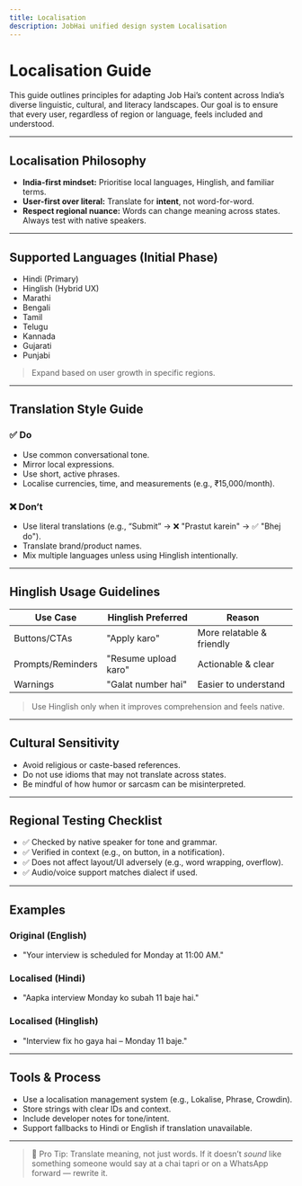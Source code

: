 ```yaml
---
title: Localisation
description: JobHai unified design system Localisation
---
```


# Localisation Guide

This guide outlines principles for adapting Job Hai’s content across India’s diverse linguistic, cultural, and literacy landscapes. Our goal is to ensure that every user, regardless of region or language, feels included and understood.

---

##  Localisation Philosophy

- **India-first mindset:** Prioritise local languages, Hinglish, and familiar terms.
- **User-first over literal:** Translate for **intent**, not word-for-word.
- **Respect regional nuance:** Words can change meaning across states. Always test with native speakers.

---

##  Supported Languages (Initial Phase)

- Hindi (Primary)
- Hinglish (Hybrid UX)
- Marathi
- Bengali
- Tamil
- Telugu
- Kannada
- Gujarati
- Punjabi

> Expand based on user growth in specific regions.

---

##  Translation Style Guide

### ✅ Do
- Use common conversational tone.
- Mirror local expressions.
- Use short, active phrases.
- Localise currencies, time, and measurements (e.g., ₹15,000/month).

### ❌ Don’t
- Use literal translations (e.g., “Submit” → ❌ "Prastut karein" → ✅ "Bhej do").
- Translate brand/product names.
- Mix multiple languages unless using Hinglish intentionally.

---

##  Hinglish Usage Guidelines

| Use Case                | Hinglish Preferred | Reason                     |
|--------------------------|---------------------|-----------------------------|
| Buttons/CTAs             | "Apply karo"        | More relatable & friendly  |
| Prompts/Reminders        | "Resume upload karo"| Actionable & clear         |
| Warnings                 | "Galat number hai"  | Easier to understand       |

> Use Hinglish only when it improves comprehension and feels native.

---

##  Cultural Sensitivity

- Avoid religious or caste-based references.
- Do not use idioms that may not translate across states.
- Be mindful of how humor or sarcasm can be misinterpreted.

---

##  Regional Testing Checklist

- ✅ Checked by native speaker for tone and grammar.
- ✅ Verified in context (e.g., on button, in a notification).
- ✅ Does not affect layout/UI adversely (e.g., word wrapping, overflow).
- ✅ Audio/voice support matches dialect if used.

---

##  Examples

### Original (English)
- "Your interview is scheduled for Monday at 11:00 AM."

### Localised (Hindi)
- "Aapka interview Monday ko subah 11 baje hai."

### Localised (Hinglish)
- "Interview fix ho gaya hai – Monday 11 baje."

---

##  Tools & Process

- Use a localisation management system (e.g., Lokalise, Phrase, Crowdin).
- Store strings with clear IDs and context.
- Include developer notes for tone/intent.
- Support fallbacks to Hindi or English if translation unavailable.

---

> 📌 Pro Tip: Translate meaning, not just words. If it doesn’t *sound* like something someone would say at a chai tapri or on a WhatsApp forward — rewrite it.

